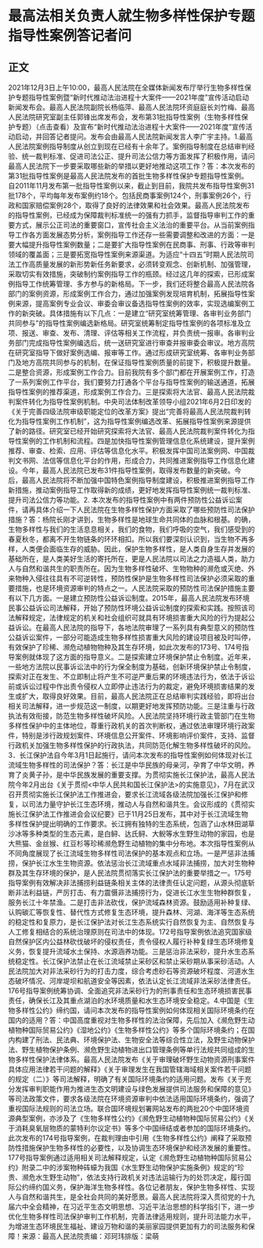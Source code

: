 # 最高法相关负责人就生物多样性保护专题指导性案例答记者问
## 正文
2021年12月3日上午10:00，最高人民法院在全媒体新闻发布厅举行生物多样性保护专题指导性案例暨“新时代推动法治进程十大案件——2021年度”宣传活动启动新闻发布会。最高人民法院副院长杨临萍、最高人民法院环资庭庭长刘竹梅、最高人民法院研究室副主任郭锋出席发布会，发布第31批指导性案例（生物多样性保护专题）（点击查看）及宣布“新时代推动法治进程十大案件——2021年度”宣传活动启动，并回答记者提问。发布会由最高人民法院新闻发言人李广宇主持。1.最高人民法院案例指导制度从创立到现在已经有十余年了。案例指导制度在总结审判经验、统一裁判标准、促进司法公正、提升司法公信力等方面发挥了积极作用，请问最高人民法院下一步要采取哪些新的举措以更好地推动这项工作？答：本次发布的第31批指导性案例是最高人民法院发布的首批生物多样性保护专题指导性案例。自2011年11月发布第一批指导性案例以来，截止到目前，我院共发布指导性案例31批178个，平均每年发布案例约18个。包括民商事案例124个，刑事案例26个，行政和国家赔偿案例28个，取得了良好的法律效果和社会效果。最高人民法院发布的指导性案例，已经成为保障裁判标准统一的强有力抓手，监督指导审判工作的重要方式，展示公正司法的重要窗口，宣传社会主义法治的重要平台。从当前案例指导工作各方面发展态势分析，案例指导工作还存一些需要调整和改进的方面：一是要大幅提升指导性案例数量；二是要扩大指导性案例在民商事、刑事、行政等审判领域的覆盖面；三是要拓宽指导性案例来源渠道。为适应“十四五”时期人民法院司法工作高质量发展的新形势新任务新要求，必须转变观念、创新机制、加强管理，采取切实有效措施，突破制约案例指导工作的瓶颈。经过这几年的探索，已形成案例指导工作统筹管理、多方参与的新格局。下一步，我们还将整合最高人民法院各部门的案例资源，形成案例工作合力，通过加强案例发现培育机制，拓展指导性案例来源，提高案例专业会议、审委会审议备选指导性案例的效率，实现选编案例工作的新突破。具体措施有以下几点：一是建立“研究室统筹管理、各审判业务部门共同参与”的指导性案例编选新格局。研究室统筹制定指导性案例的各项标准及立项、报送、审查、发布、清理、评估等相关工作流程，并负责统一报审。各审判业务部门完成指导性案例编选后，统一送研究室进行审查并报审委会审议。地方高院在研究室指导下做好案例选编、报审等工作。通过形成研究室统筹、各审判业务部门及地方高院共同参与的机制，在保证指导性案例质量的前提下，积极提升数量。二是整合资源，形成案例工作合力。目前我院有多个部门都在开展案例工作，打造了一系列案例工作平台，我们要努力打通各个平台与指导性案例的输送通道，拓展指导性案例的推荐渠道，形成案例工作合力。三是探索将大法官、最高人民法院裁判案件转化为指导性案例机制。中央司法体制改革领导小组2021年6月2日印发的《关于完善四级法院审级职能定位的改革方案》提出“完善将最高人民法院裁判转化为指导性案例工作机制”，这为指导性案例编选改革、拓展指导性案例来源提供了新的路径。研究室已经开始研究探索将大法官、最高人民法院裁判案件转化为指导性案例的工作机制和流程。四是加快指导性案例管理信息化系统建设，提升案例推荐、审查、检索、应用、评估等信息化水平。积极发挥中国司法案例网、中国裁判文书网、法信等信息化平台的作用，形成合力，共同推进案例指导工作信息化建设。今年，最高人民法院已发布31件指导性案例，取得发布数量的新突破。今后，最高人民法院将不断加强中国特色案例指导制度建设，积极推进案例指导工作新措施，推动案例指导工作取得新的成绩，更好地发挥指导性案例统一裁判标准、提升司法公信力等功能。2. 本次发布的指导性案例中有两件预防性公益诉讼案件，请再具体介绍一下人民法院在生物多样性保护方面采取了哪些预防性司法保护措施？答：杨院长刚才讲到，生物多样性是地球生命共同体的血脉和根基。的确，生物多样性与我们的生活息息相关，我们的食物，我们呼吸的空气，我们感受到的春夏秋冬，都离不开生物链条的环环相扣。所以我们要深刻认识到，当生物不再多样，人类便会面临生存的威胁。因此，保护生物多样性，是人类自身生存并发展的基础所在，是人类美好生活的寄托所在，更是人民法院以司法之力造福人类，助力人与自然和谐共生的职责所在。因为生物多样性破坏、生物物种的濒危或灭绝、外来物种入侵往往具有不可逆转性，预防性保护是生物多样性司法保护必须采取的重要措施，也是环境资源审判的特点之一。人民法院采取的预防性司法保护措施主要有以下几方面。一是建立预防性公益诉讼制度。2015年，最高人民法院发布环境民事公益诉讼司法解释，开始了预防性环境公益诉讼制度的探索和实践。按照该司法解释规定，法律规定的机关和社会组织可就具有环境损害重大风险的行为提起公益诉讼。在最高人民法院的指导下，各地法院审理了一系列具有典型意义的预防性公益诉讼案件，一部分可能造成生物多样性损害重大风险的建设项目被及时叫停，有效保护了珍稀、濒危动植物物种及其生存环境，如此次发布的173号、174号指导案例就体现了这方面的指导意义。二是探索建立环境保护禁止令制度。近年来，一些地方法院以民事诉讼法中的行为保全制度为基础，创新环境保护禁止令制度，探索对正在发生、不立即制止将产生不可逆严重后果的环境违法行为，依法于诉讼前或诉讼过程中作出责令侵权人立即停止违法行为的裁定，避免环境损害结果的发生或扩大，取得良好效果。目前，最高人民法院正在总结审判实践经验，即将出台相关司法解释，进一步规范这一制度，以期更好地发挥预防功能。三是注重与行政执法有效衔接，防范生物多样性破坏风险。人民法院坚持环境行政主管部门在生物多样性保护中的主体地位，尊重行政机关的首次判断权，通过依法审理环境行政案件，特别是涉行政规划案件、环境信息公开案件、环境影响评价案件，支持、监督行政机关加强生物多样性保护的行政执法，共同防范化解生物多样性破坏的风险。3．长江保护法自今年3月1日起施行，请问本次发布的指导性案例如何体现对长江流域生物多样性的司法保护？答：长江是中华民族的母亲河，孕育了中华文明，养育了炎黄子孙，是中华民族发展的重要支撑。为贯彻实施长江保护法，最高人民法院今年2月出台《关于贯彻<中华人民共和国长江保护法>的实施意见》，7月在武汉召开贯彻实施长江保护法工作推进会，要求长江流域各级法院加强长江保护和修复，以司法力量守护长江生态环境，推动人与自然和谐共生。会议形成的《贯彻实施长江保护法工作推进会会议纪要》已于11月25日发布，其中对于长江流域生物多样性保护提出明确的工作要求。长江拥有独特的生态系统，包涵了山水林田湖草沙冰等多种类型的生态元素，是白鲟、达氏鲟、大鲵等水生野生动物的家园，也是大熊猫、金丝猴、红豆杉等珍稀濒危野生动植物的集中分布地。本次指导性案例从不同角度展现了长江流域生物多样性司法保护的基本观点和立场。一是严惩非法捕捞，保护长江水生生物资源。依法惩治长江流域重点水域非法捕捞，加大对生物种群及其生存环境的保护，是人民法院贯彻落实长江保护法的重要举措之一。175号指导案例有效解决非法捕捞利益链条相关主体的法律责任认定问题，从源头彻底斩断非法利益链，严厉打击、有力震慑非法捕捞行为，促进长江水生生物种群恢复，服务长江十年禁渔。二是打击非法砍伐，保护流域森林资源。鼓励适用补种复绿、认购碳汇等恢复性、替代性方式修复生态环境，提升森林、河湖、海洋等生态系统的稳定性和复原力，是长江保护法对长江生态系统实行自然恢复为主、自然恢复与人工修复相结合的系统治理原则在司法中的体现。172号指导案例依法追究国家级自然保护区内公益林砍伐破坏的侵权责任，责令侵权人履行补种复绿生态环境修复义务，恢复提升流域水土保持、水源涵养功能。三是惩治非法采砂，提升水生态系统稳定性。长江保护法禁止在长江流域禁止采砂区和禁止采砂期从事采砂活动。人民法院加大对非法采砂行为的打击力度，综合考虑砂石等资源破坏程度、河道水生态破坏情况、河岸堤坝和航道安全等因素，依法认定长江流域非法采砂法律责任。176号指导案例统筹协调、全面追究非法采砂行为的刑事责任和生态环境损害民事责任，确保长江及其重点湖泊的水环境质量和水生态环境安全稳定。4.中国是《生物多样性公约》缔约国，请问本次发布的指导性案例如何体现相关国际环境条约在国内的适用？答：中国高度重视对生物多样性的法治保障，先后加入《濒危野生动植物种国际贸易公约》《湿地公约》《生物多样性公约》等多个国际环境条约；在国内构建了刑法、民法典、环境保护法、生物安全法等综合性立法，及野生动物保护法、野生植物保护条例、濒危野生动植物进出口管理条例等单行法规共同组成的生物多样性保护法律体系。最高人民法院发布《关于审理破坏野生动物资源刑事案件具体应用法律若干问题的解释》《关于审理发生在我国管辖海域相关案件若干问题的规定（二）》等司法解释，明确了有关国际环境条约的适用问题。发布《关于充分发挥审判职能作用为推进生态文明建设与绿色发展提供司法服务和保障的意见》等司法政策文件，要求各级法院在环境资源审判中依法适用国际环境条约，强调了重视国际法规则的司法立场。联合国环境规划署网站发布的两批20个中国环境资源典型案例，亦涉及了《生物多样性公约》《濒危野生动植物种国际贸易公约》《关于消耗臭氧层物质的蒙特利尔议定书》等多个中国缔结或者参加的国际环境条约。此次发布的174号指导案例，在裁判理由中引用《生物多样性公约》阐释了采取预防性措施保护生物多样性的必要性，以及协调生态环境保护和经济发展的重要性。177号指导案例通过适用相关司法解释规定，认定《濒危野生动植物种国际贸易公约》附录二中的涉案物种砗蠔为我国《水生野生动物保护实施条例》规定的“珍贵、濒危水生野生动物”，依法支持行政机关对违法运输行为的处罚决定，履行国际公约缔约国义务，保护海洋生物多样性。各位记者朋友，保护生物多样性、实现人与自然和谐共生，是全社会共同的美好愿景。最高人民法院将深入贯彻党的十九届六中全会精神，在习近平生态文明思想、习近平法治思想的科学指引下，进一步优化生物多样性司法保护审判工作机制，完善法律适用规则，提升司法能力水平，为增进生态环境民生福祉、建设万物和谐的美丽家园提供更加有力的司法服务和保障！来源：最高人民法院责编：邓珂玮排版：梁萌